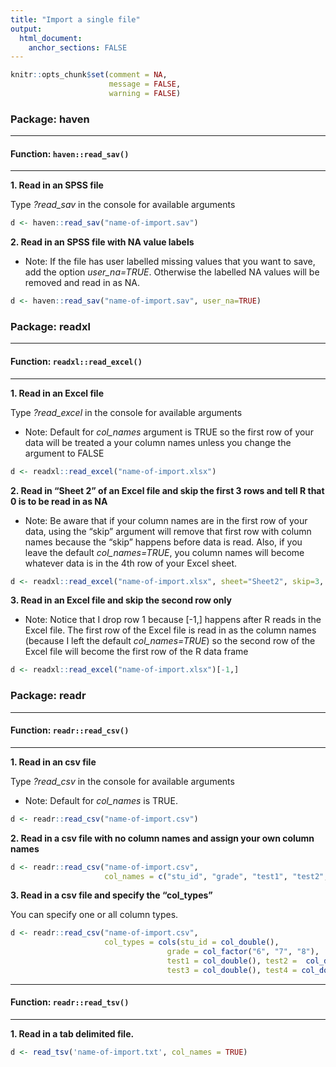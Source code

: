```yaml
---
title: "Import a single file"
output: 
  html_document:
    anchor_sections: FALSE
---
```


```r
knitr::opts_chunk$set(comment = NA,
                      message = FALSE,
                      warning = FALSE)
```


### Package: haven

---

#### Function: `haven::read_sav()`

---

**1\. Read in an SPSS file**

Type *?read_sav* in the console for available arguments

```r

d <- haven::read_sav("name-of-import.sav")

```

**2\. Read in an SPSS file with NA value labels**

* Note: If the file has user labelled missing values that you want to save, add the option *user_na=TRUE*. Otherwise the labelled NA values will be removed and read in as NA.

```r

d <- haven::read_sav("name-of-import.sav", user_na=TRUE)

```


### Package: readxl

---

#### Function: `readxl::read_excel()`

---

**1\. Read in an Excel file**

Type *?read_excel* in the console for available arguments

* Note: Default for *col_names* argument is TRUE so the first row of your data will be treated a your column names unless you change the argument to FALSE

```r

d <- readxl::read_excel("name-of-import.xlsx")

```

**2\. Read in "Sheet 2" of an Excel file and skip the first 3 rows and tell R that 0 is to be read in as NA**

* Note: Be aware that if your column names are in the first row of your data, using the "skip" argument will remove that first row with column names because the "skip" happens before data is read. Also, if you leave the default *col_names=TRUE*, you column names will become whatever data is in the 4th row of your Excel sheet.

```r

d <- readxl::read_excel("name-of-import.xlsx", sheet="Sheet2", skip=3, na="0")

```

**3\. Read in an Excel file and skip the second row only**

* Note: Notice that I drop row 1 because [-1,] happens after R reads in the Excel file. The first row of the Excel file is read in as the column names (because I left the default *col_names=TRUE*) so the second row of the Excel file will become the first row of the R data frame

```r

d <- readxl::read_excel("name-of-import.xlsx")[-1,]

```

### Package: readr

---

#### Function: `readr::read_csv()`

---

**1\. Read in an csv file**

Type *?read_csv* in the console for available arguments

* Note: Default for *col_names* is TRUE.

```r

d <- readr::read_csv("name-of-import.csv")

```

**2\. Read in a csv file with no column names and assign your own column names**

```r

d <- readr::read_csv("name-of-import.csv", 
                     col_names = c("stu_id", "grade", "test1", "test2", "test3", "test4"))

```

**3\. Read in a csv file and specify the "col_types"**

You can specify one or all column types.

```r

d <- readr::read_csv("name-of-import.csv", 
                     col_types = cols(stu_id = col_double(), 
                                   grade = col_factor("6", "7", "8"), 
                                   test1 = col_double(), test2 =  col_double(), 
                                   test3 = col_double(), test4 = col_double()))

```

---

#### Function: `readr::read_tsv()`

---

**1\. Read in a tab delimited file.**

```r

d <- read_tsv('name-of-import.txt', col_names = TRUE)

```

